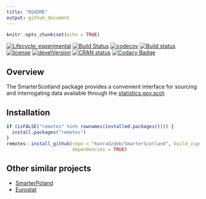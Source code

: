 ```yaml
---
title: "README"
output: github_document
---
```


```r
knitr::opts_chunk$set(echo = TRUE)
```

 [![Lifecycle: experimental](https://img.shields.io/badge/lifecycle-experimental-orange.svg)](https://www.tidyverse.org/lifecycle/#experimental) [![Build Status](https://travis-ci.org/konradzdeb/SmarterScotland.svg?branch=master)](https://travis-ci.org/konradzdeb/SmarterScotland) [![codecov](https://codecov.io/gh/konradzdeb/SmarterScotland/branch/master/graph/badge.svg)](https://codecov.io/gh/konradzdeb/SmarterScotland) [![Build status](https://ci.appveyor.com/api/projects/status/i3mfbvchkyah6gmf?svg=true)](https://ci.appveyor.com/project/konradedgar/smarterscotland-yhq6y) [![license](https://img.shields.io/badge/license-GPL--3-blue.svg)](https://www.gnu.org/licenses/gpl-3.0.en.html) [![develVersion](https://img.shields.io/badge/devel%20version-0.0.09-yellow.svg?style=flat)](https://github.com/konradzdeb/SmarterScotland) [![CRAN status](https://www.r-pkg.org/badges/version/SmarterScotland)](https://cran.r-project.org/package=SmarterScotland) [![Codacy Badge](https://api.codacy.com/project/badge/Grade/6f71a0627210489e9a68157a85a4a92b)](https://www.codacy.com/app/konradzdeb/SmarterScotland?utm_source=github.com&amp;utm_medium=referral&amp;utm_content=konradzdeb/SmarterScotland&amp;utm_campaign=Badge_Grade)


## Overview

The SmarterScotland package provides a convenient interface for sourcing and interrogating data available through the [statistics.gov.scot](http://statistics.gov.scot).

## Installation

```r
if (isFALSE("remotes" %in% rownames(installed.packages()))) {
  install.packages("remotes")
}
remotes::install_github(repo = "konradzdeb/SmarterScotland", build_vignettes = TRUE,
                        dependencies = TRUE)
```

## Other similar projects

* [SmarterPoland](https://cran.r-project.org/web/packages/SmarterPoland/index.html)
* [Eurostat](https://cran.r-project.org/web/packages/eurostat/index.html)